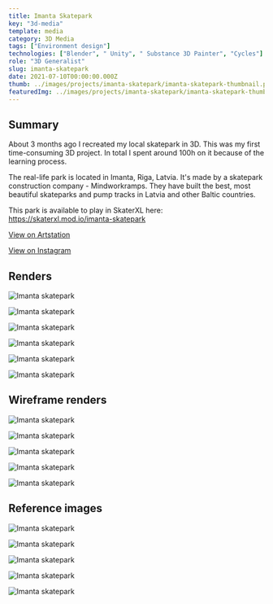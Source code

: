 ---
title: Imanta Skatepark
key: "3d-media"
template: media
category: 3D Media
tags: ["Environment design"]
technologies: ["Blender", " Unity", " Substance 3D Painter", "Cycles"]
role: "3D Generalist"
slug: imanta-skatepark
date: 2021-07-10T00:00:00.000Z
thumb: ../images/projects/imanta-skatepark/imanta-skatepark-thumbnail.png
featuredImg: ../images/projects/imanta-skatepark/imanta-skatepark-thumbnail.png
---



<Summary>

## Summary

<Grid2>

About 3 months ago I recreated my local skatepark in 3D. This was my first time-consuming 3D project. In total I spent around 100h on it because of the learning process.

The real-life park is located in Imanta, Riga, Latvia. It's made by a skatepark construction company - Mindworkramps. They have built the best, most beautiful skateparks and pump tracks in Latvia and other Baltic countries.

This park is available to play in SkaterXL here: https://skaterxl.mod.io/imanta-skatepark

</Grid2>

<div className="social-links">

<Social>

<a href="https://www.artstation.com/artwork/rAaq36" className="social-icon">

<FaArtstation />

<span>

View on Artstation

</span>

</a>

</Social>

<Social>

<a href="https://www.instagram.com/p/CUKmKg0qsVc/" className="social-icon">

<FaInstagram />

<span>

View on Instagram

</span>

</a>

</Social>

</div>

</Summary>

<PSpacing>

## Renders

</PSpacing>

<Grid2>

<Item>

![Imanta skatepark](../images/projects/imanta-skatepark/imanta-skatepark-2.png "Top view")

</Item>

<Item>

![Imanta skatepark](../images/projects/imanta-skatepark/imanta-skatepark-3.png)

</Item>

<Item>

![Imanta skatepark](../images/projects/imanta-skatepark/imanta-skatepark-4.png)

</Item>

<Item>

![Imanta skatepark](../images/projects/imanta-skatepark/imanta-skatepark-5.png)

</Item>

<Item>

![Imanta skatepark](../images/projects/imanta-skatepark/imanta-skatepark-6.png)

</Item>

<Item>

![Imanta skatepark](../images/projects/imanta-skatepark/imanta-skatepark-7.png)

</Item>

</Grid2>

<PSpacing>

## Wireframe renders

</PSpacing>

<Grid2>

<Item>

![Imanta skatepark](../images/projects/imanta-skatepark/imanta-skatepark-8.png)

</Item>

<Item>

![Imanta skatepark](../images/projects/imanta-skatepark/imanta-skatepark-9.png)

</Item>

<Item>

![Imanta skatepark](../images/projects/imanta-skatepark/imanta-skatepark-10.png)

</Item>

<Item>

![Imanta skatepark](../images/projects/imanta-skatepark/imanta-skatepark-11.png)

</Item>

</Grid2>

<Spacing />

<Item>

![Imanta skatepark](../images/projects/imanta-skatepark/imanta-skatepark-12.png)

</Item>

<PSpacing>

## Reference images

</PSpacing>

<Item>

![Imanta skatepark](../images/projects/imanta-skatepark/imanta-skatepark-17.png "Top view reference")

</Item>

<Spacing />

<Grid2>

<Item>

![Imanta skatepark](../images/projects/imanta-skatepark/imanta-skatepark-13.png)

</Item>

<Item>

![Imanta skatepark](../images/projects/imanta-skatepark/imanta-skatepark-14.png)

</Item>

<Item>

![Imanta skatepark](../images/projects/imanta-skatepark/imanta-skatepark-15.png)

</Item>

<Item>

![Imanta skatepark](../images/projects/imanta-skatepark/imanta-skatepark-16.png)

</Item>

</Grid2>

<PreFooter />
